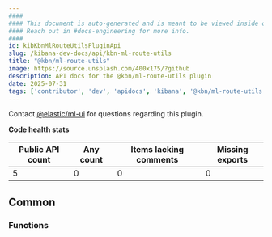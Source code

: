 ```yaml
---
####
#### This document is auto-generated and is meant to be viewed inside our experimental, new docs system.
#### Reach out in #docs-engineering for more info.
####
id: kibKbnMlRouteUtilsPluginApi
slug: /kibana-dev-docs/api/kbn-ml-route-utils
title: "@kbn/ml-route-utils"
image: https://source.unsplash.com/400x175/?github
description: API docs for the @kbn/ml-route-utils plugin
date: 2025-07-31
tags: ['contributor', 'dev', 'apidocs', 'kibana', '@kbn/ml-route-utils']
---
```




Contact [@elastic/ml-ui](https://github.com/orgs/elastic/teams/ml-ui) for questions regarding this plugin.

**Code health stats**

| Public API count  | Any count | Items lacking comments | Missing exports |
|-------------------|-----------|------------------------|-----------------|
| 5 | 0 | 0 | 0 |

## Common

### Functions
<DocDefinitionList data={kbnMlRouteUtilsObj.common.functions}/>

